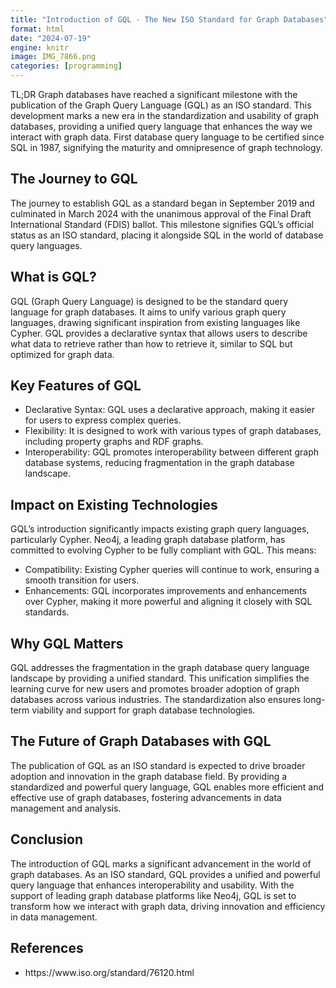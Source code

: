 ```yaml
---
title: "Introduction of GQL - The New ISO Standard for Graph Databases"
format: html
date: "2024-07-19"
engine: knitr
image: IMG_7866.png
categories: [programming]
---
```


TL;DR Graph databases have reached a significant milestone with the publication of the Graph Query Language (GQL) as an ISO standard. 
This development marks a new era in the standardization and usability of graph databases, providing a unified query language that enhances the way we interact with graph data.
First database query language to be certified since SQL in 1987, signifying the maturity and omnipresence of graph technology.

## The Journey to GQL

The journey to establish GQL as a standard began in September 2019 and culminated in March 2024 with the unanimous approval of the Final Draft International Standard (FDIS) ballot. 
This milestone signifies GQL's official status as an ISO standard, placing it alongside SQL in the world of database query languages.

## What is GQL?

GQL (Graph Query Language) is designed to be the standard query language for graph databases. It aims to unify various graph query languages, drawing significant inspiration from existing languages like Cypher. GQL provides a declarative syntax that allows users to describe what data to retrieve rather than how to retrieve it, similar to SQL but optimized for graph data.

## Key Features of GQL

- Declarative Syntax: GQL uses a declarative approach, making it easier for users to express complex queries.
- Flexibility: It is designed to work with various types of graph databases, including property graphs and RDF graphs.
- Interoperability: GQL promotes interoperability between different graph database systems, reducing fragmentation in the graph database landscape.

## Impact on Existing Technologies

GQL's introduction significantly impacts existing graph query languages, particularly Cypher. Neo4j, a leading graph database platform, has committed to evolving Cypher to be fully compliant with GQL. This means:

- Compatibility: Existing Cypher queries will continue to work, ensuring a smooth transition for users.
- Enhancements: GQL incorporates improvements and enhancements over Cypher, making it more powerful and aligning it closely with SQL standards.

## Why GQL Matters

GQL addresses the fragmentation in the graph database query language landscape by providing a unified standard. This unification simplifies the learning curve for new users and promotes broader adoption of graph databases across various industries. The standardization also ensures long-term viability and support for graph database technologies.

## The Future of Graph Databases with GQL

The publication of GQL as an ISO standard is expected to drive broader adoption and innovation in the graph database field. By providing a standardized and powerful query language, GQL enables more efficient and effective use of graph databases, fostering advancements in data management and analysis.

## Conclusion

The introduction of GQL marks a significant advancement in the world of graph databases. As an ISO standard, GQL provides a unified and powerful query language that enhances interoperability and usability. With the support of leading graph database platforms like Neo4j, GQL is set to transform how we interact with graph data, driving innovation and efficiency in data management.

## References

- https://www.iso.org/standard/76120.html


